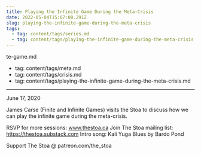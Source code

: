 ```yaml
---
title: Playing the Infinite Game During the Meta-Crisis
date: 2022-05-04T15:07:08.291Z
slug: playing-the-infinite-game-during-the-meta-crisis
tags:
  - tag: content/tags/series.md
  - tag: content/tags/playing-the-infinite-game-during-the-meta-crisis.md
---
```



te-game.md
  - tag: content/tags/meta.md
  - tag: content/tags/crisis.md
  - tag: content/tags/playing-the-infinite-game-during-the-meta-crisis.md
---

June 17, 2020

James Carse (Finite and Infinite Games) visits the Stoa to discuss how we can play the infinite game during the meta-crisis.

RSVP for more sessions: www.thestoa.ca
Join The Stoa mailing list: https://thestoa.substack.com
Intro song: Kali Yuga Blues by Bardo Pond

Support The Stoa @ patreon.com/the_stoa

